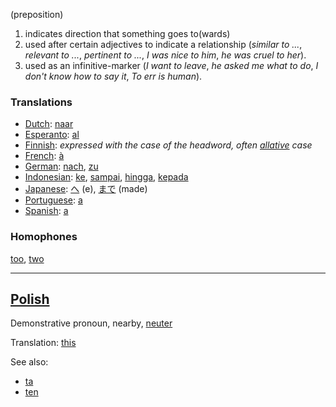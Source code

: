 (preposition)

# indicates direction that something goes to(wards)
# used after certain adjectives to indicate a relationship (''similar to ...'', ''relevant to ...'', ''pertinent to ...'', ''I was nice to him'', ''he was cruel to her'').
# used as an infinitive-marker (''I want to leave'', ''he asked me what to do'', ''I don't know how to say it'', ''To err is human'').

===Translations===

*[[Dutch]]: [[naar]]
*[[Esperanto]]: [[al]]
*[[Finnish]]: ''expressed with the case of the headword, often [[allative]] case''
*[[French]]: [[à]]
*[[German]]: [[nach]], [[zu]]
*[[Indonesian]]: [[ke]], [[sampai]], [[hingga]], [[kepada]]
*[[Japanese]]: [[へ]] (e), [[まで]] (made)
*[[Portuguese]]: [[a]]
*[[Spanish]]: [[a]]

===Homophones===

[[too]], [[two]]


----
==[[Polish]]==
Demonstrative pronoun, nearby, [[neuter]]

Translation: [[this]]

See also:
* [[ta]]
* [[ten#Polish|ten]]